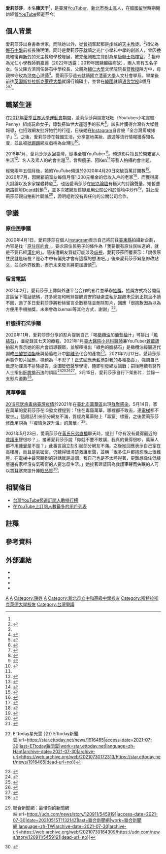 {{Infobox YouTube personality
| name                 = 愛莉莎莎
| logo                 = 
| logo_caption         = 
| image                = 
| caption              = 
| birth_name           = 陳天于
| birth_date           = {{birth date and age|1992|5|25}}雙子座
| birth_place          = 
| death_date           = 
| death_place          = 
| origin               = {{TWN}}
| nationality          = {{ROC}}
| occupation           = 
| education            = [[英國|英國]][[斯特拉斯克萊德大學|斯特拉斯克萊德大學]]行銷學碩士<br>[[國立清華大學|國立清華大學]]人文社會學系<br>[[新北市立中和高級中學|新北市立中和高級中學]]<br>[[新北市私立光仁高級中學|新北市私立光仁高級中學]]國中部<br>[[臺北市私立光仁國民小學|臺北市私立光仁國民小學]]
| website              =
| pseudonym            = 
| channels             =[https://www.youtube.com/channel/UCAKJ0tmI_RMXqTgxL_OMfIg/featured 愛莉莎莎 Alisasa]
| channel_name / channel_url / channel_direct_url =
| channel_display_name = 
| years_active         = 2017年9月－現今
| genre                = 
| subscribers          = 120萬
| subscriber_date      = 2022年6月26日
| views                = 210,511,565
| view_date            = 2022年5月29日
| network              = 
| associated_acts      = 
| catchphrase(s)       = 
| silver_button        = yes
| silver_year          = 
| gold_button          = yes
| gold_year            = 
| diamond_button       = no
| diamond_year         = 
| ruby_button          = no
| ruby_year            = 
| red_diamond_button   = no
| red_diamond_year     = 
| stats_update         = 2022年3月21日
}}
{{Infobox company
| name                = 愛莉莎莎有限公司
| name_en             = Alisasa Inc.
| logo                =
| type                = [[有限公司|有限公司]]
| local_code_name     = TW
| local_code          = 50994518
| foundation          = 2018年3月19日
| location            = {{ROC-TW}}<br>新北市泰山區仁德路118號6樓
| area_served         = 
| key_people          = 陳天于
| industry            = 網路媒體業
| products            =
| services            =
| revenue             =
| num_employees       =
| parent              =
| subsid              =
| zip_code            =
| telephone_no        =
| capital             = 新台幣10萬元
| market_value        =
| accounting_period   =
| homepage            =
| footnotes           =
| company_slogan      =
| market_information  =	
| profit              =
| P/E ratio           =
| major_shareholder   =
| earnings per share  =
| Net asset value     =
| width               =
}}
'''愛莉莎莎'''{{BD|1992年|5月25日}}，本名'''陳天于'''<ref name=報導210215/>，是[[臺灣|臺灣]][[YouTuber|YouTuber]]，[[新北市|新北市]][[泰山區_(台灣)|泰山區]]人，在[[大韩民国|韓國]][[留学|留学]]時期開始經營[[YouTube|YouTube]]頻道至今。

== 個人背景 ==
愛莉莎莎出身書香世家，而除她以外，從[[曾祖父母|曾祖]]輩起都是虔誠的[[天主教會|天主教]]徒。<ref name=":0">{{Citation|title=公開你所不知道的愛莉莎莎！爺爺身分竟然是….？｜愛莉莎莎Alisasa|url=https://www.youtube.com/watch?v=w0PE8ALoRuQ|accessdate=2022-03-08|language=zh-CN|archive-date=2022-03-22|archive-url=https://web.archive.org/web/20220322124554/https://www.youtube.com/watch?v=w0PE8ALoRuQ}}</ref>祖父為[[新竹市私立磐石高級中學|磐石中學]]前校長陳明清，同時是愛莉莎莎就讀之光仁小學和中學的創辦人，曾因挽救和復興[[新竹市|新竹]]的天主教和學校發展，被[[梵蒂冈|梵蒂岡]][[教宗|教宗]]冊封為[[聖大額我略教宗騎士團勳章|星級騎士指揮官]]。<ref name=":0" /> 祖母為光仁小學教師劉嘉麗（2022年透露：2019年因胰臟癌病故），兩人育有五名子女。伯父陳方濟同任磐石中學校長，父親為[[輔仁大學|輔仁大學]]文學院院長暨[[教授|教授]]陳方中，母親林守玫為[[諮商心理學|諮商心理師]]<ref>{{Cite web|url=https://www.mirrormedia.mg/story/20210216edi004/|title=天主教父母身份遭起底　愛莉莎莎319字求：拜託不要攻擊我爸媽|publisher=鏡傳媒|author=謝文哲|date=2021-02-16|accessdate=2021-02-16|archive-date=2021-02-18|archive-url=https://web.archive.org/web/20210218022442/https://www.mirrormedia.mg/story/20210216edi004/|dead-url=no}}</ref>。愛莉莎莎過去就讀[[國立清華大學|國立清華大學]]人文社會學系。畢業後前往[[英国|英国]][[斯特拉斯克萊德大學|斯特拉斯克萊德大學]]就讀行銷碩士，並曾在[[大韩民国|韓國]]就讀[[语言学校|语言学校]]8個月<ref name="報導210215">{{cite news|title=與醫師「蒼藍鴿」宣戰惹怒網友！ 愛莉莎莎驚人家世遭肉搜曝光|url=https://newtalk.tw/news/view/2021-02-15/536729|accessdate=2021-02-15|author=謝佩玲|publisher=新頭殼|date=2021-02-15|language=zh-hant|archive-date=2021-02-18|archive-url=https://web.archive.org/web/20210218022438/https://newtalk.tw/news/view/2021-02-15/536729|dead-url=no}}</ref><ref name=ettoday20210214>{{cite news |language = zh-hant |author = 劉宜庭 |coauthors =  |url = https://star.ettoday.net/news/1919622 |title = 起底愛莉莎莎超狂高學歷背景！清大畢業、英國碩士　多益金色證書 |publisher = ETtoday星光雲 |pages =  |date = 2021-02-14 |accessdate =  |archive-date = 2022-05-31 |archive-url = https://web.archive.org/web/20220531225946/https://star.ettoday.net/news/1919622 }}</ref><ref>{{cite news |title=清大正妹網紅惹怒醫界 愛莉莎莎遭起底超狂學歷背景 |url=https://www.chinatimes.com/realtimenews/20210214001196-260404?chdtv |accessdate=2021-02-15 |author=黃詩淳 |publisher=中時新聞網 |date=2021-02-14 |language=zh-hant |archive-date=2021-02-18 |archive-url=https://web.archive.org/web/20210218022407/https://www.chinatimes.com/realtimenews/20210214001196-260404?chdtv |dead-url=no }}</ref>。

==職業生涯==
在[[2017年夏季世界大學運動會|2017年夏季世界大學運動會]]期間，愛莉莎莎與朋友呸呸（Youtuber小宅實驗-Penny）組成玩命女子，錄製搭訕世大運選手的影片<ref>{{Cite web|url=https://www.mirrormedia.mg/story/20210215ent003/|title=愛莉莎莎黑歷史連環爆　「台女衝林口搭訕外國選手」結局超羞|publisher=鏡傳媒|author=黃鴻仁|date=2021-02-15|accessdate=2021-02-16|archive-date=2021-02-18|archive-url=https://web.archive.org/web/20210218022448/https://www.mirrormedia.mg/story/20210215ent003/|dead-url=no}}</ref>。該影片獲得台灣各大媒體報導，也招致網友批評她們的行徑，日後她在[[Instagram|Instagram]]自言被「全台灣罵成婊子」<ref>{{Cite web|url=https://www.chinatimes.com/realtimenews/20210215002038-260404?chdtv|title=愛莉莎莎「被全台灣罵成婊子」 槓台大醫慘遭起底CCR黑歷史|publisher=中國時報|author=吳玫穎|date=2021-02-15|accessdate=2021-02-16|archive-date=2021-02-18|archive-url=https://web.archive.org/web/20210218022448/https://www.chinatimes.com/realtimenews/20210215002038-260404?chdtv|dead-url=no}}</ref>。之後，愛莉莎莎在韓國生活，分享當地美妝、旅遊等流行情報獲得知名度，並且被[[批踢踢|批踢踢]]網友戲稱為台灣[[IU_(歌手)|IU]]<ref>{{cite web |author1=章祐方 |title=「台灣IU」愛莉莎莎為何引爆眾怒? 律師: 反科學論述徒增醫師困擾 |url=https://newtalk.tw/news/view/2021-02-15/536870 |publisher=新頭殼newtalk |accessdate=2021-02-15 |archive-date=2021-02-15|archive-url=https://web.archive.org/web/20210215135007/https://newtalk.tw/news/view/2021-02-15/536870|dead-url=no}}</ref>。

2018年1月，愛莉莎莎返回臺灣，從事全職YouTuber<ref name=ettoday20210214/>。頻道影片擅長於開箱富人生活<ref>{{cite web |author1=編輯中心 |title=貴婦都過什麼生活？網紅「追隨一天」花費曝　百萬人驚呆 |url=https://www.nownews.com/news/5132721 |publisher=今日新聞nownews |accessdate=2020-12-08 |ref=https://www.nownews.com/news/5132721 |archive-date=2020-12-16 |archive-url=https://web.archive.org/web/20201216204034/https://www.nownews.com/news/5132721 |dead-url=no }}</ref>、名人及素人的約會主題<ref>{{cite web |author1=劉沛妘 |title=愛莉莎莎釦子爆了！約會蹲低大露深溝 |url=https://star.setn.com/news/786453 |publisher=三立新聞網 |accessdate=2020-07-27 |ref=https://star.setn.com/news/786453|archive-date=2020-10-15|archive-url=https://web.archive.org/web/20201015105045/https://star.setn.com/news/786453|dead-url=no}}</ref>，曾與[[陳昱榕|瘦子]]、[[阿Ken|阿Ken]]<ref>{{cite web |author1=娛樂中心 |title=Ken哥約會網紅曝「練愛」秘訣　結尾神展開掏鑽戒暖哭愛莉莎莎 |url=https://star.ettoday.net/news/1669337 |website=ETtoday 星光雲 |publisher=ETtoday |accessdate=2020-03-18 |ref=https://star.ettoday.net/news/1669337 |archive-date=2022-06-04 |archive-url=https://web.archive.org/web/20220604030604/https://star.ettoday.net/news/1669337 }}</ref>等藝人拍攝約會主題。

經營兩年五個月後，她的YouTube頻道於2020年4月20日突破百萬訂閱數<ref>{{Cite web|url=https://star.ettoday.net/news/1696166|title=愛莉莎莎拼2年半「升級百萬YouTuber」　首發聲：做自己是保持快樂的原因|publisher=ETtoday|author=林玟諭|date=2020-04-21|accessdate=2021-02-16|archive-date=2021-02-18|archive-url=https://web.archive.org/web/20210218022409/https://star.ettoday.net/news/1696166|dead-url=no}}</ref>。2020年7月，因開箱前室友每個月僅1,200元租金的低收入戶的老家<ref>{{cite web |author1=聯合新聞網 |title=愛莉莎莎開箱嘉義「最窮住宅」 網點出背後含義：太感人 |url=https://udn.com/news/story/120913/4675912 |website=聯合新聞網 |publisher=聯合新聞網 |accessdate=2020-07-03 |ref=https://udn.com/news/story/120913/4675912|archive-date=2020-07-13|archive-url=https://web.archive.org/web/20200713170506/https://udn.com/news/story/120913/4675912|dead-url=no}}</ref>，而獲得廣大討論以及多家媒體轉發<ref>{{cite web |author1=董美琪 |title=愛莉莎莎開箱「低收入戶的家」！網友傻眼熱議　一看完全哭了 |url=https://house.ettoday.net/news/1751533 |website=ETtoday 房產雲 |publisher=ETtoday |accessdate=2020-07-02 |ref=https://house.ettoday.net/news/1751533|archive-date=2021-01-18|archive-url=https://web.archive.org/web/20210118211104/https://house.ettoday.net/news/1751533|dead-url=no}}</ref>。也因愛莉莎莎在[[網路論壇|網路論壇]]有極大的討論聲量，短暫遭網路論壇[[Dcard|Dcard]]封鎖<ref>{{cite web |author1=駱瑩倫 |title=愛莉莎莎遭封殺：大家再見！ Dcard親上火線說明 |url=https://news.ebc.net.tw/news/entertainment/217410 |website=東森新聞 |publisher=東森新聞 |accessdate=2020-07-08|archive-date=2020-08-09|archive-url=https://web.archive.org/web/20200809233410/https://news.ebc.net.tw/news/entertainment/217410|dead-url=no}}</ref>，並多次被網友質疑雇用公關公司於論壇中炒作<ref>{{cite web |author1=潘卉秋 |title=找公關公司炒作文章？愛莉莎莎公開真相：是因為不怕得罪人 |url=https://www.setn.com/News.aspx?NewsID=782751 |website=三立新聞網 |publisher=三立新聞網 |accessdate=2020-07-20 |ref=https://www.setn.com/News.aspx?NewsID=782751|archive-date=2020-07-21|archive-url=https://web.archive.org/web/20200721064524/https://www.setn.com/News.aspx?NewsID=782751|dead-url=no}}</ref>，對此愛莉莎莎親自拍影片闢謠<ref>{{cite web |author1=劉宛欣 |title=愛莉莎莎太常上PTT、Dcard遭疑「買公關文」！　氣炸揭真實原因…網嘆：太紅才被針對 |url=https://star.ettoday.net/news/1764519 |website=ETtoday 星光雲 |publisher=ETtoday |accessdate=2020-07-19 |archive-date=2022-05-31 |archive-url=https://web.archive.org/web/20220531121533/https://star.ettoday.net/news/1764519 }}</ref>，證明絕對沒有與任何的公關公司合作。

== 爭議 ==
=== 原住民爭議 ===
2020年4月1日，愛莉莎莎在個人[[Instagram|Instagram]]表示自己將前往[[臺東縣|臺東縣]]拍攝新企劃，內容是找「[[臺灣原住民族|原住民]][[約會|約會]]」，要求原住民男子的條件為「我要很有原住民味道的，就是不要已經[[漢化|漢化]]的」。隨後遭網友質疑可能涉及[[歧視|歧視]]，愛莉莎莎回覆表示：「說很原住民就是歧視？是心中帶有偏見才會有這樣的想法吧。」後來愛莉莎莎緊急修改貼文，並向外界致歉，表示未來發言將更加謹慎<ref>{{cite news |language = zh-hant |author = 蔡于茵 |coauthors =  |url = https://newtalk.tw/news/view/2020-04-03/385746 |title = 愛莉莎莎「徵原住民約會」歧視用語挨轟 阿爆出手相救 |publisher = 新頭殼 |pages =  |date = 2020-04-03 |accessdate =  |archive-date = 2020-09-26 |archive-url = https://web.archive.org/web/20200926224445/https://newtalk.tw/news/view/2020-04-03/385746 |dead-url = no }}</ref>。
=== 留言電話 ===
2021年2月，愛莉莎莎上傳與外送平台合作的影片並舉辦[[抽獎|抽獎]]，抽獎方式為公開留言區留下電話號碼，許多網友和粉絲提醒資安的疑慮並私訊提醒未受到正視且不讀不回，過了多日愛莉莎莎將粉絲留言全數移除並刪除影片，回應「很抱歉因為以為方便用手機抽獎，未來會改以email等其他方式，謝謝」<ref>{{Cite web|title=愛莉莎莎叫粉絲「公開留言電話抽獎」！ 遭質疑洩漏個資…道歉了 {{!}} ETtoday星光雲 {{!}} ETtoday新聞雲|url=https://star.ettoday.net/news/1916465|access-date=2021-07-30|last=ETtoday新聞雲|work=star.ettoday.net|language=zh-Hant|archive-date=2021-07-30|archive-url=https://web.archive.org/web/20210730172313/https://star.ettoday.net/news/1916465|dead-url=no}}</ref>。
=== 肝膽排石法爭議 ===
2020年11月，愛莉莎莎分享的影片提到自己「喝[[橄欖油|橄欖油]]加[[葡萄柚|葡萄柚]]汁」可排出「[[膽石症|膽結石]]」，並紀錄其七天的療程。2021年1月[[國立臺灣大學醫學院附設醫院|臺大醫院]][[小兒科|小兒科]][[医生|醫師]]兼YouTuber[[蒼藍鴿|蒼藍鴿]]拍影片表示她的影片會誤導觀眾，並解釋排出「綠色的膽結石」是橄欖油經腸道代謝成[[三酸甘油酯|三酸甘油酯]]後與葡萄柚汁中[[鉀離子|鉀離子]]化合的產物<ref>{{cite news |language = zh-hant |author = 朱冠宇 |coauthors =  |url = https://www.mirrormedia.mg/story/20210106web001/ |title = 愛莉莎莎狂推「喝橄欖油排膽結石」　慘遭台大醫打臉 |publisher = 鏡周刊 |date = 2021-01-06 |accessdate = 2021-02-13 |archive-date = 2021-05-13 |archive-url = https://web.archive.org/web/20210513221728/https://www.mirrormedia.mg/story/20210106web001/ }}</ref>。2021年2月12日，愛莉莎莎再製作影片回應，標題為「不忍了！正式回應蒼藍鴿對我的各種指責{{noteTag|1=此為最初的影片標題。在被醫療人員回擊後，愛莉莎莎將標題中「不忍了！」字樣刪除。}}」，強調自己做足功課且不排除提告，企圖貶低醫學學術，隨即引發網友論戰；嗣後陸續有醫界人士指出[[肝膽排石法|肝膽排石法]]的誤區<ref>{{cite news |language =  |author = 李湘文 |coauthors =  |url = https://star.ettoday.net/news/1919469 |title = 愛莉莎莎被醫療人員出征　反擊蒼藍鴿影片「標題悄悄改了」留言關閉 |publisher = ETtoday星光雲 |pages =  |date = 2021-02-13 |accessdate =  |archive-date = 2021-02-14 |archive-url = https://web.archive.org/web/20210214031820/https://star.ettoday.net/news/1919469 |dead-url = no }}</ref><ref>{{cite news |language = zh-hant |author = 李湘文 |coauthors =  |url = https://star.ettoday.net/news/1919504址 |title = 愛莉莎莎深夜道歉了！　開放留言：會好好吸收所有人建議 |publisher = ETtoday星光雲 |pages =  |date = 2021-02-14 |accessdate =  |archive-date = 2022-05-31 |archive-url = https://web.archive.org/web/20220531153940/https://star.ettoday.net/news/1919504%E5%9D%80 }}</ref><ref>{{Cite news |url=https://star.setn.com/news/897271 |title=可能害死別人！愛莉莎莎再遭打臉「在科學上不堪一擊」 |author=陳又瑞 |date=2021-02-13 |work=三立新聞網 |accessdate=2021-02-15 |language=zh-Hant |archive-date=2021-02-18 |archive-url=https://web.archive.org/web/20210218022413/https://star.setn.com/news/897271 |dead-url=no }}</ref><ref>{{Cite news |url=https://www.mirrormedia.mg/story/20210213web006/ |title=愛莉莎莎大推生機飲食書 作者遭起底「反疫苗拒手術」58歲就離世 |author=林坤緯 |publisher=鏡周刊 |date=2021-02-13 |accessdate=2021-02-15 |language=zh-Hant |archive-date=2022-06-01 |archive-url=https://web.archive.org/web/20220601111558/https://www.mirrormedia.mg/story/20210213web006/ }}</ref>。2月15日，愛莉莎莎自行下架影片，並錄一支影片道歉<ref>{{cite news|url=https://stars.udn.com/star/story/120661/5252863|title=愛莉莎莎道歉下架影片　蒼藍鴿回應勸網友「不要再攻擊」|work=噓！星聞|date=2021-02-16|accessdate=2021-02-16|archive-date=2021-02-18|archive-url=https://web.archive.org/web/20210218022430/https://stars.udn.com/star/story/120661/5252863|dead-url=no}}</ref>。

===萬華爭議===
[[2019冠狀病毒病臺灣疫情|2019冠狀病毒病臺灣疫情]]於2021年在[[臺北市|臺北市]][[萬華區|萬華區]]出現[[萬華茶藝館嚴重特殊傳染性肺炎群聚衍生感染事件|群聚感染]]，5月14日，家在萬華的愛莉莎莎在IG發文裡提到：「住在毒窟萬華，哪裡都不敢去，連[[電梯|電梯]]都不敢坐。」這段話引來部分網友不滿，質疑為萬華貼上「毒窟」標籤，之後愛莉莎莎修改用詞為「『疫情急速升溫』的萬華」<ref>{{Cite web|title=愛莉莎莎又傳失言！發文稱住「毒窟」萬華 網不滿亂貼標籤 {{!}} 聯合新聞網：最懂你的新聞網站|url=https://udn.com/news/story/120911/5459191|access-date=2021-07-30|date=20210515T113214Z|last=聯合新聞網|work=聯合新聞網|language=zh-TW|archive-date=2021-07-30|archive-url=https://web.archive.org/web/20210730164309/https://udn.com/news/story/120911/5459191|dead-url=no}}</ref>。

2021年5月23日，愛莉莎莎在[[黃氏兄弟|黃氏兄弟]][[現場直播|直播]]聊天時，提到「你有沒有覺得最近的[[救護車|救護車]]聲很吵？」，接著愛莉莎莎說「你就不要不敢講，我真的覺得很吵，萬華人都不用[[睡眠|睡覺]]是不是？」此番言論立刻引起部分網友不滿。之後她回應表示自己家在高樓層，而且是氣密窗，仍聽得很清楚救護車聲，並稱「很多住戶都抱怨晚上很難睡，在電梯中最常聽到的對話就是這個，我自己也是不太睡得著，更難想像住低樓層還有家裡沒有氣密窗的人要怎麼生活。」她接著建議因為救護車聲而失眠的人可以買[[耳塞|耳塞]]來提升[[睡眠品質|睡眠品質]]<ref>{{Cite web|title=住萬華怨「救護車聲很吵」 愛莉莎莎挨批「無腦瞎妹」後這樣說|url=https://stars.udn.com/star/story/10088/5481493|access-date=2021-07-30|last=聯合新聞網|work=噓！星聞|language=zh-TW|archive-date=2021-07-30|archive-url=https://web.archive.org/web/20210730164307/https://stars.udn.com/star/story/10088/5481493|dead-url=no}}</ref>。

== 相關條目 ==
* [[台灣YouTube頻道訂閱人數排行榜|台灣YouTube頻道訂閱人數排行榜]]
* [[在YouTube上訂閱人數最多的用戶列表|在YouTube上訂閱人數最多的用戶列表]]

== 註釋 ==
{{noteFoot|2}}

== 參考資料 ==
{{Reflist|2}}

== 外部連結 ==
*{{Facebook page|1642998432625811}}
*{{Instagram|goodalicia}}
*{{Dcard|@alisasaalisasa}}
*{{YouTube|channel=UCAKJ0tmI_RMXqTgxL_OMfIg}}
{{PressPlay創作者}}
{{Portal bar|臺灣|網際網路|政治|人物}}
[[Category:PressPlay|A]]
[[Category:臺灣女性YouTuber|A]]
[[Category:陳姓|Category:陳姓]]
[[Category:國立清華大學校友|A]]
[[Category:新北市立中和高級中學校友|Category:新北市立中和高級中學校友]]
[[Category:斯特拉斯克萊德大學校友|Category:斯特拉斯克萊德大學校友]]
[[Category:台灣爭議|Category:台灣爭議]]